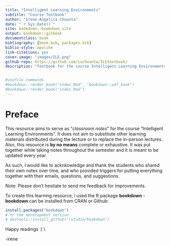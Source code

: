 ```yaml
--- 
title: "Intelligent Learning Environments"
subtitle: "Course Textbook"
author: "Irene-Angelica Chounta"
date: "`r Sys.Date()`"
site: bookdown::bookdown_site
output: bookdown::gitbook
documentclass: book
bibliography: [book.bib, packages.bib]
biblio-style: apalike
link-citations: yes
cover-image: "images/ILE.png"
github-repo: https://github.com/iachounta/ILEtextbook/
description: "Textbook for the course Intelligent Learning Environments - Academic Year 2024-2025"


#usefule commands
#bookdown::render_book("index.Rmd", "bookdown::pdf_book")
#bookdown::render_book("index.Rmd")
---
```


# Preface{-}

This resource aims to serve as "*classroom notes*" for the course "Intelligent Learning Environments". It does not aim to substitute other learning materials distributed during the lecture or to replace the in-person lectures. Also, this resource is **by no means** complete or exhaustive. It was put together while taking notes throughout the semester and it is meant to be updated every year.

As such, I would like to acknkowledge and thank the students who shared their own notes over time, and who provided triggers for putting everything together with their emails, questions, and suggestions.

Note: Please don't hesitate to send me feedback for improvements.

To create this learning resource, I used the R package **bookdown** - **bookdown**  can be installed from CRAN or Github:

```r
install.packages("bookdown")
# or the development version
# devtools::install_github("rstudio/bookdown")
```

Happy readings :) \\

-irene

